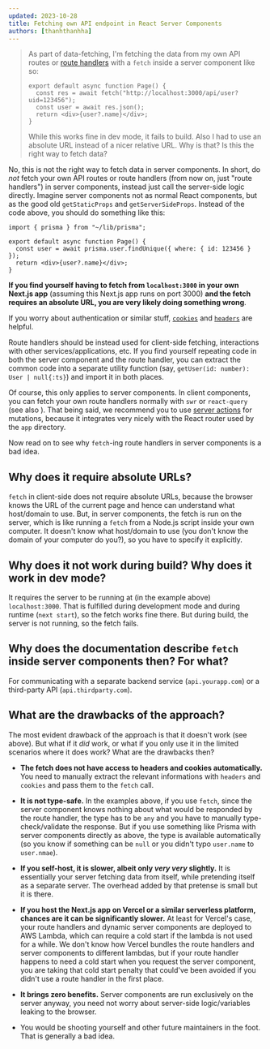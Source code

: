 ```yaml
---
updated: 2023-10-28
title: Fetching own API endpoint in React Server Components
authors: [thanhthanhha]
---
```



> As part of data-fetching, I'm fetching the data from my own API routes or [route handlers](https://nextjs.org/docs/app/building-your-application/routing/router-handlers) with a `fetch` inside a server component like so:
>
> ```tsx
> export default async function Page() {
>   const res = await fetch("http://localhost:3000/api/user?uid=123456");
>   const user = await res.json();
>   return <div>{user?.name}</div>;
> }
> ```
>
> While this works fine in dev mode, it fails to build. Also I had to use an absolute URL instead of a nicer relative URL. Why is that? Is this the right way to fetch data?

No, this is not the right way to fetch data in server components. In short, do _not_ fetch your own API routes or route handlers (from now on, just "route handlers") in server components, instead just call the server-side logic directly. Imagine server components not as normal React components, but as the good old `getStaticProps` and `getServerSideProps`. Instead of the code above, you should do something like this:

```tsx
import { prisma } from "~/lib/prisma";

export default async function Page() {
  const user = await prisma.user.findUnique({ where: { id: 123456 } });
  return <div>{user?.name}</div>;
}
```

**If you find yourself having to fetch from `localhost:3000` in your own Next.js app** (assuming this Next.js app runs on port 3000) **and the fetch requires an absolute URL, you are very likely doing something wrong**.

If you worry about authentication or similar stuff, [`cookies`](https://nextjs.org/docs/app/api-reference/functions/cookies) and [`headers`](https://nextjs.org/docs/app/api-reference/functions/headers) are helpful.

Route handlers should be instead used for client-side fetching, interactions with other services/applications, etc. If you find yourself repeating code in both the server component and the route handler, you can extract the common code into a separate utility function (say, `getUser(id: number): User | null{:ts}`) and import it in both places.

Of course, this only applies to server components. In client components, you can fetch your own route handlers normally with `swr` or `react-query` (see also <Question id="when-client-component-in-app-router" />). That being said, we recommend you to use [server actions](https://nextjs.org/docs/app/building-your-application/data-fetching/forms-and-mutations) for mutations, because it integrates very nicely with the React router used by the `app` directory.

Now read on to see why `fetch`-ing route handlers in server components is a bad idea.

## Why does it require absolute URLs?

`fetch` in client-side does not require absolute URLs, because the browser knows the URL of the current page and hence can understand what host/domain to use. But, in server components, the fetch is run on the server, which is like running a `fetch` from a Node.js script inside your own computer. It doesn't know what host/domain to use (you don't know the domain of your computer do you?), so you have to specify it explicitly.

## Why does it not work during build? Why does it work in dev mode?

It requires the server to be running at (in the example above) `localhost:3000`. That is fulfilled during development mode and during runtime (`next start`), so the fetch works fine there. But during build, the server is not running, so the fetch fails.

## Why does the documentation describe `fetch` inside server components then? For what?

For communicating with a separate backend service (`api.yourapp.com`) or a third-party API (`api.thirdparty.com`).

## What are the drawbacks of the approach?

The most evident drawback of the approach is that it doesn't work (see above). But what if it _did_ work, or what if you only use it in the limited scenarios where it does work? What are the drawbacks then?

- **The fetch does not have access to headers and cookies automatically.** You need to manually extract the relevant informations with `headers` and `cookies` and pass them to the `fetch` call.

- **It is not type-safe.** In the examples above, if you use `fetch`, since the server component knows nothing about what would be responded by the route handler, the type has to be `any` and you have to manually type-check/validate the response. But if you use something like Prisma with server components directly as above, the type is available automatically (so you know if something can be `null` or you didn't typo `user.name` to `user.nmae`).

- **If you self-host, it is slower, albeit only _very very_ slightly.** It is essentially your server fetching data from itself, while pretending itself as a separate server. The overhead added by that pretense is small but it is there.

- **If you host the Next.js app on Vercel or a similar serverless platform, chances are it can be significantly slower.** At least for Vercel's case, your route handlers and dynamic server components are deployed to AWS Lambda, which can require a cold start if the lambda is not used for a while. We don't know how Vercel bundles the route handlers and server components to different lambdas, but if your route handler happens to need a cold start when you request the server component, you are taking that cold start penalty that could've been avoided if you didn't use a route handler in the first place.

- **It brings zero benefits.** Server components are run exclusively on the server anyway, you need not worry about server-side logic/variables leaking to the browser.

- You would be shooting yourself and other future maintainers in the foot. That is generally a bad idea.
